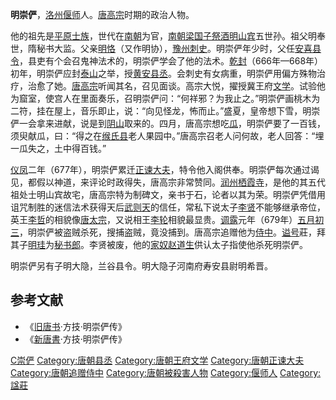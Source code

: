 '''明崇俨'''{{BD|7世纪|？|679年||catIdx=M}}，[[洛州_(前秦)|洛州]][[偃师县|偃师]]人。[[唐高宗|唐高宗]]时期的政治人物。

他的祖先是[[平原|平原]][[士族|士族]]，世代在[[南朝|南朝]]为官，[[南朝梁|南朝梁]][[国子祭酒|国子祭酒]][[明山宾|明山宾]]五世孙。祖父明奉世，隋秘书大监。父亲[[明恪|明恪]]（又作明协），[[豫州|豫州]][[刺史|刺史]]。明崇俨年少时，父任[[安喜县|安喜]][[县令|县令]]，县吏有个会召鬼神法术的，明崇俨学会了他的法术。[[乾封|乾封]]（666年—668年）初年，明崇俨应封[[泰山|泰山]]之举，授[[黄安县|黄安]][[县丞|县丞]]。会刺史有女病重，明崇俨用偏方殊物治疗，治愈了她。[[唐高宗|唐高宗]]听闻其名，召见面谈。高宗大悦，擢授冀王府[[文学_(官名)|文学]]。试验他为窟室，使宫人在里面奏乐，召明崇俨问：“何祥邪？为我止之。”明崇俨画桃木为二符，挂在屋上，音乐即止，说：“向见怪龙，怖而止。”盛夏，皇帝想下雪，明崇俨一会拿来进献，说是到[[阴山|阴山]]取来的。四月，唐高宗想吃[[瓜|瓜]]，明崇俨要了一百钱，须臾献瓜，曰：“得之在[[缑氏县|缑氏县]]老人果园中。”唐高宗召老人问何故，老人回答：“埋一瓜失之，土中得百钱。”

[[儀鳳|仪凤]]二年（677年），明崇俨累迁[[正谏大夫|正谏大夫]]，特令他入阁供奉。明崇俨每次通过谒见，都假以神道，来评论时政得失，唐高宗非常赞同。[[润州_(隋朝)|润州]][[栖霞寺|栖霞寺]]，是他的其五代祖处士明山宾故宅，唐高宗特为制碑文，亲书于石，论者以其为荣。明崇俨凭借用诅咒制胜的迷信法术获得天后[[武则天|武则天]]的信任，常私下说太子[[章懷太子|李贤]]不能够继承帝位，英王[[唐中宗|李哲]]的相貌像[[唐太宗|唐太宗]]，又说相王[[唐睿宗|李轮]]相貌最显贵。[[调露|调露]]元年（679年）[[五月初三|五月初三]]，明崇俨被盗贼杀死，搜捕盗贼，竟没捕到。唐高宗追赠他为[[侍中|侍中]]。[[谥号|谥号]]莊，拜其子[[明珪|明珪]]为[[秘书郎|秘书郎]]。李贤被废，他的[[家奴|家奴]][[赵道生|赵道生]]供认太子指使他杀死明崇俨。

明崇俨另有子明大隐，兰谷县令。明大隐子河南府寿安县尉明希晋。

==参考文献==
*《[[旧唐书|旧唐书]]·方技·明崇俨传》
*《[[新唐書|新唐書]]·方技·明崇俨传》

{{DEFAULTSORT:M}}
[[Category:平原明氏|C崇俨]]
[[Category:唐朝县丞|Category:唐朝县丞]]
[[Category:唐朝王府文学|Category:唐朝王府文学]]
[[Category:唐朝正谏大夫|Category:唐朝正谏大夫]]
[[Category:唐朝追赠侍中|Category:唐朝追赠侍中]]
[[Category:唐朝被殺害人物|Category:唐朝被殺害人物]]
[[Category:偃师人|Category:偃师人]]
[[Category:諡莊|Category:諡莊]]